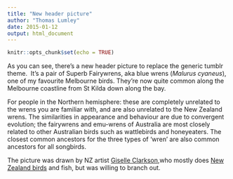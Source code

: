 ```yaml
---
title: "New header picture"
author: "Thomas Lumley"
date: 2015-01-12
output: html_document
---
```


```r
knitr::opts_chunk$set(echo = TRUE)
```
As you can see, there's a new header picture to replace the generic tumblr theme.  It's a pair of Superb Fairywrens, aka blue wrens (*Malurus cyaneus*), one of my favourite Melbourne birds. They're now quite common along the Melbourne coastline from St Kilda down along the bay.

For people in the Northern hemisphere: these are completely unrelated to the wrens you are familiar with, and are also unrelated to the New Zealand wrens. The similarities in appearance and behaviour are due to convergent evolution; the fairywrens and emu-wrens of Australia are most closely related to other Australian birds such as wattlebirds and honeyeaters. The closest common ancestors for the three types of 'wren' are also common ancestors for all songbirds. 

The picture was drawn by NZ artist [Giselle Clarkson](http://www.giselledraws.com/),who mostly does [New Zealand birds](http://thewireless.co.nz/articles/up-with-the-birds-of-rnz) and fish, but was willing to branch out. 